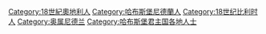 [[Category:18世紀奧地利人|Category:18世紀奧地利人]]
[[Category:哈布斯堡尼德蘭人|Category:哈布斯堡尼德蘭人]]
[[Category:18世纪比利时人|Category:18世纪比利时人]]
[[Category:奥属尼德兰|Category:奥属尼德兰]]
[[Category:哈布斯堡君主国各地人士|Category:哈布斯堡君主国各地人士]]